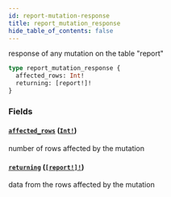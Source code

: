 ```yaml
---
id: report-mutation-response
title: report_mutation_response
hide_table_of_contents: false
---
```


response of any mutation on the table "report"

```graphql
type report_mutation_response {
  affected_rows: Int!
  returning: [report!]!
}
```

### Fields

#### [`affected_rows`](#) ([`Int!`](../scalars/int))

number of rows affected by the mutation

#### [`returning`](#) ([`[report!]!`](../objects/report))

data from the rows affected by the mutation
